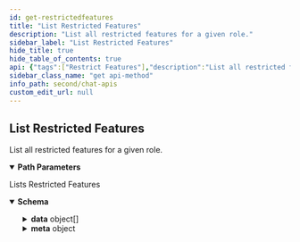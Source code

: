 ```yaml
---
id: get-restrictedfeatures
title: "List Restricted Features"
description: "List all restricted features for a given role."
sidebar_label: "List Restricted Features"
hide_title: true
hide_table_of_contents: true
api: {"tags":["Restrict Features"],"description":"List all restricted features for a given role.","operationId":"get-restrictedfeatures","parameters":[{"name":"role","in":"path","description":"A role for which features are restricted.","required":true,"schema":{"type":"string"},"examples":{"string":{"summary":"Role","value":""}}}],"responses":{"200":{"description":"Lists Restricted Features","content":{"application/json":{"schema":{"properties":{"data":{"type":"array","items":{"properties":{"title":{"type":"string"},"description":{"type":"string"},"key":{"type":"string"},"path":{"type":"string"},"createdAt":{"type":"integer"}},"type":"object"}},"meta":{"properties":{"":{"properties":{"pagination":{"properties":{"total":{"type":"integer"},"count":{"type":"integer"},"per_page":{"type":"integer"},"current_page":{"type":"integer"},"total_pages":{"type":"integer"}},"type":"object"}},"type":"object","title":"metaSchema"}},"type":"object"}},"type":"object"},"example":{"data":[{"title":"Delete Group","description":"Allows logged-in user to delete a group.","key":"u.deleteGroup","path":"/v3/groups/{{guid}}","createdAt":1639448370},{"title":"List Users","description":"Allows logged-in user to fetch the user list.","key":"u.listUsers","path":"/v3/users","createdAt":1639448370}],"meta":{"pagination":{"total":2,"count":2,"per_page":100,"current_page":1,"total_pages":1}}}}}}},"security":[{"apiKey":[]}],"method":"get","path":"/roles/{role}/restrictedfeatures","servers":[{"url":"https://{appid}.api-{region}.cometchat.io/v3","variables":{"appid":{"default":"appId","description":"(Required) App ID"},"region":{"enum":["us","eu"],"default":"us","description":"Select Region"}}}],"securitySchemes":{"apiKey":{"type":"apiKey","description":"API Key with fullAccess scope(i.e. Rest API Key from the Dashboard).","name":"apikey","in":"header"}},"info":{"title":"Chat APIs","description":"Manage messages, users, groups for a particular app using our Chat API.","version":"3.0"},"postman":{"name":"List Restricted Features","description":{"content":"List all restricted features for a given role.","type":"text/plain"},"url":{"path":["roles",":role","restrictedfeatures"],"host":["{{baseUrl}}"],"query":[],"variable":[{"disabled":false,"description":{"content":"(Required) A role for which features are restricted.","type":"text/plain"},"type":"any","value":"","key":"role"}]},"header":[{"key":"Accept","value":"application/json"}],"method":"GET","auth":{"type":"apikey","apikey":[{"type":"any","value":"apikey","key":"key"},{"type":"any","value":"<API Key>","key":"value"},{"type":"any","value":"header","key":"in"}]}}}
sidebar_class_name: "get api-method"
info_path: second/chat-apis
custom_edit_url: null
---
```



## List Restricted Features



List all restricted features for a given role.

<details style={{"marginBottom":"1rem"}} data-collapsed={false} open={true}><summary style={{}}><strong>Path Parameters</strong></summary><div><ul><ParamsItem className={"paramsItem"} param={{"name":"role","in":"path","description":"A role for which features are restricted.","required":true,"schema":{"type":"string"},"examples":{"string":{"summary":"Role","value":""}}}}></ParamsItem></ul></div></details><div><ApiTabs><TabItem label={"200"} value={"200"}><div>

Lists Restricted Features

</div><div><MimeTabs schemaType={"response"}><TabItem label={"application/json"} value={"application/json"}><SchemaTabs><TabItem label={"Schema"} value={"Schema"}><details style={{}} data-collapsed={false} open={true}><summary style={{"textAlign":"left"}}><strong>Schema</strong></summary><div style={{"textAlign":"left","marginLeft":"1rem"}}></div><ul style={{"marginLeft":"1rem"}}><SchemaItem collapsible={true} className={"schemaItem"}><details style={{}}><summary style={{}}><strong>data</strong><span style={{"opacity":"0.6"}}> object[]</span></summary><div style={{"marginLeft":"1rem"}}><li><div style={{"fontSize":"var(--ifm-code-font-size)","opacity":"0.6","marginLeft":"-.5rem","paddingBottom":".5rem"}}>Array [</div></li><SchemaItem collapsible={false} name={"title"} required={false} schemaName={"string"} qualifierMessage={undefined} schema={{"type":"string"}}></SchemaItem><SchemaItem collapsible={false} name={"description"} required={false} schemaName={"string"} qualifierMessage={undefined} schema={{"type":"string"}}></SchemaItem><SchemaItem collapsible={false} name={"key"} required={false} schemaName={"string"} qualifierMessage={undefined} schema={{"type":"string"}}></SchemaItem><SchemaItem collapsible={false} name={"path"} required={false} schemaName={"string"} qualifierMessage={undefined} schema={{"type":"string"}}></SchemaItem><SchemaItem collapsible={false} name={"createdAt"} required={false} schemaName={"integer"} qualifierMessage={undefined} schema={{"type":"integer"}}></SchemaItem><li><div style={{"fontSize":"var(--ifm-code-font-size)","opacity":"0.6","marginLeft":"-.5rem"}}>]</div></li></div></details></SchemaItem><SchemaItem collapsible={true} className={"schemaItem"}><details style={{}}><summary style={{}}><strong>meta</strong><span style={{"opacity":"0.6"}}> object</span></summary><div style={{"marginLeft":"1rem"}}><SchemaItem collapsible={true} className={"schemaItem"}><details style={{}}><summary style={{}}><strong></strong><span style={{"opacity":"0.6"}}> object</span></summary><div style={{"marginLeft":"1rem"}}><SchemaItem collapsible={true} className={"schemaItem"}><details style={{}}><summary style={{}}><strong>pagination</strong><span style={{"opacity":"0.6"}}> object</span></summary><div style={{"marginLeft":"1rem"}}><SchemaItem collapsible={false} name={"total"} required={false} schemaName={"integer"} qualifierMessage={undefined} schema={{"type":"integer"}}></SchemaItem><SchemaItem collapsible={false} name={"count"} required={false} schemaName={"integer"} qualifierMessage={undefined} schema={{"type":"integer"}}></SchemaItem><SchemaItem collapsible={false} name={"per_page"} required={false} schemaName={"integer"} qualifierMessage={undefined} schema={{"type":"integer"}}></SchemaItem><SchemaItem collapsible={false} name={"current_page"} required={false} schemaName={"integer"} qualifierMessage={undefined} schema={{"type":"integer"}}></SchemaItem><SchemaItem collapsible={false} name={"total_pages"} required={false} schemaName={"integer"} qualifierMessage={undefined} schema={{"type":"integer"}}></SchemaItem></div></details></SchemaItem></div></details></SchemaItem></div></details></SchemaItem></ul></details></TabItem><TabItem label={"Example (from schema)"} value={"Example (from schema)"}><ResponseSamples responseExample={"{\n  \"data\": [\n    {\n      \"title\": \"string\",\n      \"description\": \"string\",\n      \"key\": \"string\",\n      \"path\": \"string\",\n      \"createdAt\": 0\n    }\n  ],\n  \"meta\": {\n    \"\": {\n      \"pagination\": {\n        \"total\": 0,\n        \"count\": 0,\n        \"per_page\": 0,\n        \"current_page\": 0,\n        \"total_pages\": 0\n      }\n    }\n  }\n}"} language={"json"}></ResponseSamples></TabItem><TabItem label={"Example"} value={"Example"}><ResponseSamples responseExample={"{\n  \"data\": [\n    {\n      \"title\": \"Delete Group\",\n      \"description\": \"Allows logged-in user to delete a group.\",\n      \"key\": \"u.deleteGroup\",\n      \"path\": \"/v3/groups/{{guid}}\",\n      \"createdAt\": 1639448370\n    },\n    {\n      \"title\": \"List Users\",\n      \"description\": \"Allows logged-in user to fetch the user list.\",\n      \"key\": \"u.listUsers\",\n      \"path\": \"/v3/users\",\n      \"createdAt\": 1639448370\n    }\n  ],\n  \"meta\": {\n    \"pagination\": {\n      \"total\": 2,\n      \"count\": 2,\n      \"per_page\": 100,\n      \"current_page\": 1,\n      \"total_pages\": 1\n    }\n  }\n}"} language={"json"}></ResponseSamples></TabItem></SchemaTabs></TabItem></MimeTabs></div></TabItem></ApiTabs></div>